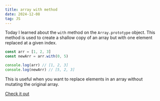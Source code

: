 ```yaml
---
title: array with method
date: 2024-12-08
tag: JS
---
```


Today I learned about the `with` method on the `Array.prototype` object. This
method is used to create a shallow copy of an array but with one element
replaced at a given index.

```js
const arr = [1, 2, 3]
const newArr = arr.with(0, 5)

console.log(arr) // [1, 2, 3]
console.log(newArr) // [5, 2, 3]
```

This is useful when you want to replace elements in an array without mutating
the original array.

[Check it out](https://developer.mozilla.org/en-US/docs/Web/JavaScript/Reference/Global_Objects/Array/with)
